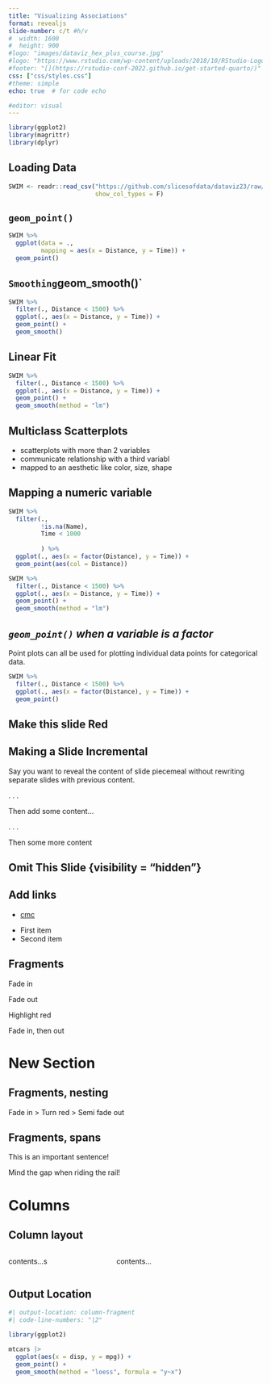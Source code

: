 ```yaml
---
title: "Visualizing Associations"
format: revealjs
slide-number: c/t #h/v
#  width: 1600
#  height: 900
#logo: "images/dataviz_hex_plus_course.jpg"
#logo: "https://www.rstudio.com/wp-content/uploads/2018/10/RStudio-Logo-Flat.png"
#footer: "[](https://rstudio-conf-2022.github.io/get-started-quarto/)"
css: ["css/styles.css"]
#theme: simple
echo: true  # for code echo

#editor: visual
---
```



```r
library(ggplot2)
library(magrittr)
library(dplyr)
```


## Loading Data

```r
SWIM <- readr::read_csv("https://github.com/slicesofdata/dataviz23/raw/main/data/swim/cleaned-2023-CMS-Invite.csv", 
                        show_col_types = F)
```

## `geom_point()`

```r
SWIM %>%
  ggplot(data = ., 
         mapping = aes(x = Distance, y = Time)) +
  geom_point()
```


## `Smoothing`geom_smooth()`

```r
SWIM %>%
  filter(., Distance < 1500) %>%
  ggplot(., aes(x = Distance, y = Time)) +
  geom_point() +
  geom_smooth()
```


## Linear Fit

```r
SWIM %>%
  filter(., Distance < 1500) %>%
  ggplot(., aes(x = Distance, y = Time)) +
  geom_point() +
  geom_smooth(method = "lm")
```


## Multiclass Scatterplots

- scatterplots with more than 2 variables
- communicate relationship with a third variabl
- mapped to an aesthetic like color, size, shape

## Mapping a numeric variable

```r
SWIM %>%
  filter(., 
         !is.na(Name),
         Time < 1000
         
         ) %>%
  ggplot(., aes(x = factor(Distance), y = Time)) +
  geom_point(aes(col = Distance))
```

```r
SWIM %>%
  filter(., Distance < 1500) %>%
  ggplot(., aes(x = Distance, y = Time)) +
  geom_point() +
  geom_smooth(method = "lm")
```


## *`geom_point()` when a variable is a factor*

Point plots can all be used for plotting individual data points for categorical data. 

```r
SWIM %>%
  filter(., Distance < 1500) %>%
  ggplot(., aes(x = factor(Distance), y = Time)) +
  geom_point()
```




## Make this slide Red  {background-color="red"}


## Making a Slide Incremental

Say you want to reveal the content of slide piecemeal without rewriting separate slides with previous content.

. . .

Then add some content...

. . .

Then some more content


## Omit This Slide {visibility = "hidden"}

## Add links

- [cmc](http://cmc.edu "my tooltip")


::: {.incremental}

- First item
- Second item

:::


## Fragments

::: {.fragment}
Fade in
:::

::: {.fragment .fade-out}
Fade out
:::

::: {.fragment .highlight-red}
Highlight red
:::

::: {.fragment .fade-in-then-out}
Fade in, then out
:::

# New Section

## Fragments, nesting

::: {.fragment .fade-in}
::: {.fragment .highlight-red}
::: {.fragment .semi-fade-out}
Fade in > Turn red > Semi fade out
:::
:::
:::


## Fragments, spans

This is an [important sentence!]{.fragment .highlight-red}


Mind the [gap]{.fragment .fade-in} when riding the rail!

# Columns


## Column layout

:::: {.columns}

::: {.column width="40%"}
contents...s
:::

::: {.column width="60%"}
contents...
:::

::::



## Output Location

```r
#| output-location: column-fragment
#| code-line-numbers: "|2"

library(ggplot2)

mtcars |> 
  ggplot(aes(x = disp, y = mpg)) +
  geom_point() +
  geom_smooth(method = "loess", formula = "y~x")
```


